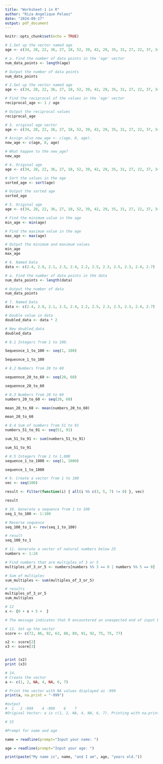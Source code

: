 ```yaml
---
title: "Worksheet-1 in R"
author: "Riza Angelique Pelaez"
date: "2024-09-17"
output: pdf_document
---
```


```r
knitr::opts_chunk$set(echo = TRUE)
```

```r
# 1.Set up the vector named age 
age <- c(34, 28, 22, 36, 27, 18, 52, 39, 42, 29, 35, 31, 27, 22, 37, 34, 19, 20, 57, 49, 50, 37, 46, 25, 17, 37, 42, 53, 41, 51, 35, 24, 33, 41)

# a. Find the number of data points in the 'age' vector
num_data_points <- length(age)

# Output the number of data points
num_data_points
```

```r
# 2.Set up the vector named age
age <- c(34, 28, 22, 36, 27, 18, 52, 39, 42, 29, 35, 31, 27, 22, 37, 34, 19, 20, 57, 49, 50, 37, 46, 25, 17, 37, 42, 53, 41, 51, 35, 24, 33, 41)

# Find the reciprocal of the values in the 'age' vector
reciprocal_age <- 1 / age

# Output the reciprocal values
reciprocal_age
```

```r
# 3. original age vector 
age <- c(34, 28, 22, 36, 27, 18, 52, 39, 42, 29, 35, 31, 27, 22, 37, 34, 19, 20, 57, 49, 50, 37, 46, 25, 17, 37, 42, 53, 41, 51, 35, 24, 33, 41)

# Assign also new_age <- c(age, 0, age).
new_age <- c(age, 0, age)

# What happen to the new_age? 
new_age
```

```r
# 4. Original age
age <- c(34, 28, 22, 36, 27, 18, 52, 39, 42, 29, 35, 31, 27, 22, 37, 34, 19, 20, 57, 49, 50, 37, 46, 25, 17, 37, 42, 53, 41, 51, 35, 24, 33, 41)

# Sort the values in the age
sorted_age <- sort(age)

# Output the sorted age
sorted_age
```

```r
# 5. Original age 
age <- c(34, 28, 22, 36, 27, 18, 52, 39, 42, 29, 35, 31, 27, 22, 37, 34, 19, 20, 57, 49, 50, 37, 46, 25, 17, 37, 42, 53, 41, 51, 35, 24, 33, 41)

# Find the minimum value in the age
min_age <- min(age)

# Find the maximum value in the age
max_age <- max(age)

# Output the minimum and maximum values
min_age
max_age
```

```r
# 6. Named Data
data <- c(2.4, 2.8, 2.1, 2.5, 2.4, 2.2, 2.5, 2.3, 2.5, 2.3, 2.4, 2.7)

# a. Find the number of data points in the data
num_data_points <- length(data)

# Output the number of data 
num_data_points
```

```r
# 7. Named Data
data <- c(2.4, 2.8, 2.1, 2.5, 2.4, 2.2, 2.5, 2.3, 2.5, 2.3, 2.4, 2.7)

# Double value in data 
doubled_data <- data * 2

# New doubled_data
doubled_data
```

```r
# 8.1 Integers from 1 to 100.

Sequesnce_1_to_100 <- seq(1, 100)

Sequesnce_1_to_100
```
```r
# 8.2 Numbers from 20 to 60

sequennce_20_to_60 <- seq(20, 60)

sequennce_20_to_60
```
```r
# 8.3 Numbers from 20 to 60
numbers_20_to_60 <- seq(20, 60)

mean_20_to_60 <- mean(numbers_20_to_60)

mean_20_to_60
```

```r
# 8.4 Sum of numbers from 51 to 91
numbers_51_to_91 <- seq(51, 91)

sum_51_to_91 <- sum(numbers_51_to_91)

sum_51_to_91
```

```r
# 8.5 Integers from 1 to 1,000
sequence_1_to_1000 <- seq(1, 1000)

sequence_1_to_1000
```

```r
# 9. Create a vector from 1 to 100
vec <- seq(100)

result <- Filter(function(i) { all(i %% c(3, 5, 7) != 0) }, vec)

result

```

```r
# 10. Generate a sequence from 1 to 100
seq_1_to_100 <- 1:100

# Reverse sequence
seq_100_to_1 <- rev(seq_1_to_100)

# result
seq_100_to_1

```

```r
# 11. Generate a vector of natural numbers below 25
numbers <- 1:24

# Find numbers that are multiples of 3 or 5
multiples_of_3_or_5 <- numbers[numbers %% 3 == 0 | numbers %% 5 == 0]

# Sum of multiples
sum_multiples <- sum(multiples_of_3_or_5)

# results
multiples_of_3_or_5
sum_multiples

```

```r
# 12
x <- {0 + x + 5 +  }

# The message indicates that R encountered an unexpected end of input because the expression is not complete. R is expecting more input to finish the statement.

```

```r
# 13. Set up the vector
score <- c(72, 86, 92, 63, 88, 89, 91, 92, 75, 75, 77)

x2 <- score[2]
x3 <- score[3]


print (x2)
print (x3)

```

```r
# 14. 
# Create the vector
a <- c(1, 2, NA, 4, NA, 6, 7)

# Print the vector with NA values displayed as -999
print(a, na.print = "-999")

#output 
#  1   2 -999    4 -999    6    7 
#Original Vector: a is c(1, 2, NA, 4, NA, 6, 7). Printing with na.print: NA values are displayed as -999 in the output. The actual vector a stays the same; only how it’s printed is affected.
```

```r
# 15 

#Prompt for name and age

name = readline(prompt="Input your name: ")

age = readline(prompt="Input your age: ")

print(paste("My name is", name, "and I am", age, "years old."))

```

